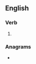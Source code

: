 ==English==

===Verb===
{{head|en|verb form}}

# {{en-past of|noise}}

===Anagrams===
* {{anagrams|en|a=deinos|Edison|Eidson|diones|does in|inodes|no side|on side|on-side|onside}}